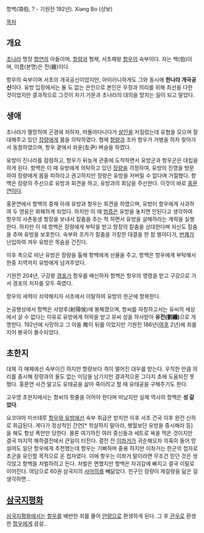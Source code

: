 항백(項伯, ? - 기원전 192년).
Xiang Bo (샹보)

[[목차]]
== 개요 ==
[[초나라]] 명장 [[항연]]의 아들이며, [[항량]]과 형제, 서초패왕 [[항우]]의 숙부이다. 자는 백(伯)이며, 이름(본명)은 전(纏)이다.

항우의 숙부이며 서초의 개국공신이었지만, 아이러니하게도 그와 동시에 '''한나라 개국공신'''이다. 
유방 입장에서는 둘 도 없는 은인으로 본인은 우정과 의리를 위해 최선을 다한 것이었지만 결과적으로 그것이 자기 가문과 초나라의 대의을 망치는 일이 되고 말았다. 

== 생애 ==
초나라가 멸망하여 곤경에 처하자, 떠돌아다니다가 [[살인]]을 저질렀는데 유협을 모으며 잘 대해주고 있던 [[장량]]에게 몸을 의탁하였다. 형제 [[항량]]과 조카 항우가 거병을 하자 찾아가서 동참하였으며, 항우 곁에서 좌윤(左尹) 벼슬을 하였다.

유방이 진나라를 점령하고, 항우가 뒤늦게 관중에 도착하면서 유방군과 항우군은 대립을 하게 된다. 항백은 이 때 유방에게 의탁하고 있던 [[장량]]을 걱정하여, 유방의 진영을 방문하여 장량에게 몸을 피하라고 권고하지만 장량은 유방을 저버릴 수 없다며 거절했다. 항백은 장량의 주선으로 유방과 회견을 하고, 유방과의 회담을 주선한다. 이것이 바로 [[홍문연]]이다.

홍문연에서 항백의 중재 아래 유방과 항우는 회견을 하였으며, 유방이 항우에게 사과하여 두 영웅은 화해하게 되었다. 하지만 이 때 [[범증]]은 유방을 놓치면 안된다고 생각하여 항우의 사촌동생 항장을 보내서 칼춤을 추는 척 하면서 유방을 살해하라는 계략을 실행한다. 하지만 이 때 항백은 장량에게 부탁을 받고 항장의 칼춤을 상대한다며 자신도 칼춤을 추며 유방을 보호한다. 숙부와 조카가 칼춤을 가장한 대결을 한 참 벌이다가, [[번쾌]]가 난입하여 겨우 유방은 목숨을 건진다.

이후 촉으로 떠난 유방은 장량을 톨해 항백에게 선물을 주고, 항백은 항우에게 부탁해서 한중 지역까지 유방에게 넘겨주었다. 

기원전 204년, 구강왕 [[경포]]가 항우를 배신하자 항백은 항우의 명령을 받고 구강으로 가서 경포의 처자를 모두 죽였다.

항우의 세력이 쇠약해지자 서초에서 이탈하여 유방의 한군에 항복한다.

논공행상에서 항백은 사양후(射陽侯)에 봉해졌으며, 항씨를 자칭하고서는 유씨의 세상에서 살 수 없다는 이유로 유방에게 허락을 받고 유씨 성을 하사받아 '''유전(劉纏)'''으로 개명한다. 192년에 사망하고 그 아들 睢이 뒤를 이었지만 기원전 186년([[여후]] 2년)에 죄를 지어 봉국이 몰수되었다.

== 초한지 ==
대체 각 매체에선 숙부이긴 하지만 항량보다 격이 떨어진 대우를 받는다. 우직한 만큼 의리를 중시해 장량과의 둘도 없는 미담을 남기지만 결과적으론 그다지 초에 도움되진 못했다. 홍문연 사건 말고도 유태공을 삶아 죽이려고 할 때 유태공을 구해주기도 한다. 

고우영 초한지에서는 항씨의 핏줄을 이어야 한다며 떠났지만 실제 역사의 항백은 '''성 갈았다'''.

요코야마 미쓰테루 [[항우와 유방]]에선 숙부 취급은 받지만 이후 서초 건국 이후 완전 신하로 취급된다. 게다가 정상적인 간언[* 학살하지 말아라, 팽월보단 유방을 중시해라 등] 을 해도 항상 폭언만 당한다. 물론 여기까진 여러 중신들과 세트로 욕을 먹은 것이지만 결국 마지막 해하결전에서 큰일이 터진다. 결전 전 [[이좌거]]가 귀순해오자 의혹이 들어 망설여도 일단 항우에게 추천했는데 항우는 기뻐하며 중용 하지만 이좌거는 한군의 첩자로 초군을 유인할 목적으로 온 첩자였다. 이에 항우는 이좌거 말이라면 무조건 믿던 것은 생각않고 항백을 처벌하려고 든다. 처벌은 면했지만 항백은 자괴감에 빠지고 결국 이탈로 이어진다. 여담으로 60권 삼국지의 [[사마의]]를 빼닮았다. 친구인 장량이 제갈량을 닮은 걸 생각하면...

== [[삼국지평화]] ==

[[삼국지평화]]에서는 [[항우]]를 배반한 죄를 물어 [[안량]]으로 환생하게 된다. 그 후 [[관우]]로 환생한 [[항우]]에게 끔살..
